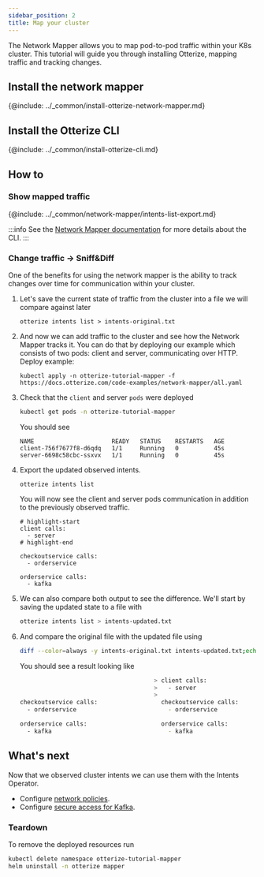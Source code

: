 ```yaml
---
sidebar_position: 2
title: Map your cluster
---
```


The Network Mapper allows you to map pod-to-pod traffic within your K8s cluster. This tutorial will guide you
through installing Otterize, mapping traffic and tracking changes.



## Install the network mapper

{@include: ../_common/install-otterize-network-mapper.md}

## Install the Otterize CLI

{@include: ../_common/install-otterize-cli.md}

## How to

### Show mapped traffic

{@include: ../_common/network-mapper/intents-list-export.md}

:::info
See the [Network Mapper documentation](/documentation/network-mapper/intro) for more details about the CLI.
:::

### Change traffic -> Sniff&Diff

One of the benefits for using the network mapper is the ability to track changes over time for communication within your
cluster.

1. Let's save the current state of traffic from the cluster into a file we will compare against later
   ```shell
   otterize intents list > intents-original.txt
   ```


2. And now we can add traffic to the cluster and see how the Network Mapper tracks it. You can do that by deploying our
   example
   which consists of two pods: client and server, communicating over HTTP. Deploy example:
   ```shell
   kubectl apply -n otterize-tutorial-mapper -f https://docs.otterize.com/code-examples/network-mapper/all.yaml
   ```
3. Check that the `client` and server `pods` were deployed
   ```bash
   kubectl get pods -n otterize-tutorial-mapper
   ```
   You should see
   ```
   NAME                      READY   STATUS    RESTARTS   AGE
   client-756f7677f8-d6qdq   1/1     Running   0          45s
   server-6698c58cbc-ssxvx   1/1     Running   0          45s
   ```
4. Export the updated observed intents.
   ```shell
   otterize intents list
   ```
   You will now see the client and server pods communication in addition
   to the previously observed traffic.
   ```shell
   # highlight-start
   client calls:
     - server
   # highlight-end
   
   checkoutservice calls:
     - orderservice
   
   orderservice calls:
     - kafka
   ```
5. We can also compare both output to see the difference. We'll start by saving the updated state to a file with
   ```bash
   otterize intents list > intents-updated.txt
   ```
6. And compare the original file with the updated file using
   ```bash
   diff --color=always -y intents-original.txt intents-updated.txt;echo
   ```
   You should see a result looking like
   ```bash
                                         > client calls:
                                         >   - server
                                         >
   checkoutservice calls:                  checkoutservice calls:
     - orderservice                          - orderservice

   orderservice calls:                     orderservice calls:
     - kafka                                 - kafka
      ```

## What's next

<!-- [Intents Operator](/documentation/intents-operator): -->
Now that we observed cluster intents we can use them with the Intents Operator.

- Configure [network policies](/documentation/quick-tutorials/k8s-network-policies).
- Configure [secure access for Kafka](/documentation/quick-tutorials/kafka-mtls).

### Teardown

To remove the deployed resources run

```bash
kubectl delete namespace otterize-tutorial-mapper
helm uninstall -n otterize mapper
```